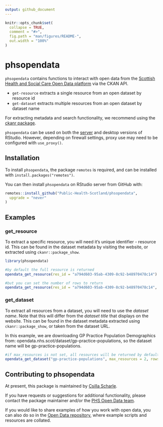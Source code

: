 ```yaml
---
output: github_document
---
```


<!-- README.md is generated from README.Rmd. Please edit that file -->

```r
knitr::opts_chunk$set(
  collapse = TRUE,
  comment = "#>",
  fig.path = "man/figures/README-",
  out.width = "100%"
)
```

# phsopendata

<!-- badges: start -->
<!-- badges: end -->

`phsopendata` contains functions to interact with open data from the [Scottish Health and Social Care Open Data platform](https://www.opendata.nhs.scot/) via the CKAN API. 

- `get-resource` extracts a single resource from an open dataset by resource id
- `get-dataset` extracts multiple resources from an open dataset by dataset name

For extracting metadata and search functionality, we recommend using the [ckanr package](https://docs.ropensci.org/ckanr/). 

`phsopendata` can be used on both the [server](https://rstudio.nhsnss.scot.nhs.uk/) and desktop versions of RStudio. However, depending on firewall settings, proxy use may need to be configured with `use_proxy()`.

## Installation

To install `phsopendata`, the package `remotes` is required, and can be installed with `install.packages("remotes")`.

You can then install `phsopendata` on RStudio server from GitHub with:

```r
remotes::install_github("Public-Health-Scotland/phsopendata",
  upgrade = "never"
)
```

## Examples

### get_resource

To extract a specific resource, you will need it's unique identifier - resource id. This can be found in the dataset metadata by visiting the website, or extracted using `ckanr::package_show`.

```r
library(phsopendata)

#by default the full resource is returned
opendata_get_resource(res_id = "a794d603-95ab-4309-8c92-b48970478c14")

#but you can set the number of rows to return
opendata_get_resource(res_id = "a794d603-95ab-4309-8c92-b48970478c14", rows = 10)
```

### get_dataset

To extract all resources from a dataset, you will need to use the *dataset name*. Note that this will differ from the *dataset title* that displays on the website. This can be found in the dataset metadata extracted using `ckanr::package_show`, or taken from the dataset URL. 

In this example, we are downloading GP Practice Population Demographics from: opendata.nhs.scot/dataset/gp-practice-populations, so the dataset name will be gp-practice-populations.


```r
#if max_resources is not set, all resources will be returned by default. Here we pull 10 rows from the first 2 #resources only
opendata_get_dataset("gp-practice-populations", max_resources = 2, rows = 10)
```

## Contributing to phsopendata

At present, this package is maintained by [Csilla Scharle](https://github.com/csillasch).

If you have requests or suggestions for additional functionality, please contact the package maintainer and/or the [PHS Open Data team](phs.opendata@phs.scot).

If you would like to share examples of how you work with open data, you can also do so in the [Open Data repository](https://github.com/Public-Health-Scotland/Open-Data), where example scripts and resources are collated.
